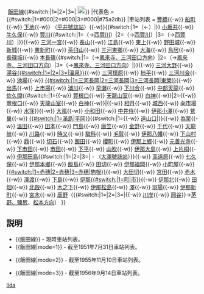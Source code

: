 {{鐵道路線
|模板名稱 = 飯田線
|名稱 = {{#switch:{{lc:{{{mode}}}}}|1=[[File:Japanese National Railway logo.svg|50px|日本國有鐵道|link=日本國有鐵道]]|2=[[File:Japanese National Railway logo.svg|50px|日本國有鐵道|link=日本國有鐵道]]|3=[[File:Japanese National Railway logo.svg|50px|日本國有鐵道|link=日本國有鐵道]]|[[File:JR logo (central).svg|25px|東海旅客鐵道|link=東海旅客鐵道]]}}&nbsp;[[飯田線]]{{#switch:{{lc:{{{mode}}}}}|1=|2=|3=|&nbsp;[[File:JR Central Iida Line.svg|20px]]}}
|代表色 = {{#switch:{{lc:{{{mode}}}}}|1=#000|2=#000|3=#000|#75a2db}}
|車站列表 = [[豐橋站|豐橋]]{{-w}} [[船町站|船町]]{{-w}} [[下地站|下地]]{{-w}} （[[平井號誌站]]）{{-w}}{{#switch:{{lc:{{{mode}}}}}|1=（{{link-ja|小坂井支線|名鉄小坂井支線|伊奈方向}}←）|}} [[小坂井站|小坂井]]{{-w}} [[牛久保站|牛久保]]{{-w}} [[豐川站 (愛知縣)|豐川]]{{#switch:{{lc:{{{mode}}}}}|1=（→[[西豐川站|西豐川]]）|2=（→[[西豐川站|西豐川]]）|3=（→[[西豐川站|西豐川]]）|}}{{-w}} [[三河一宮站|三河一宮]]{{-w}} [[長山站 (日本)|長山]]{{-w}} [[江島站|江島]]{{-w}} [[東上站|東上]]{{-w}} [[野田城站|野田城]]{{-w}} [[新城站 (愛知縣)|新城]]{{-w}} [[東新町站|東新町]]{{-w}} [[茶臼山站|茶臼山]]{{-w}} [[三河東鄉站|三河東鄉]]{{-w}} [[大海站|大海]]{{-w}} [[鳥居站|鳥居]]{{-w}} [[長篠城站|長篠城]]{{-w}} [[本長篠站|本長篠]]{{#switch:{{lc:{{{mode}}}}}|1=（→[[Template:田口線|鳳來寺、三河田口方向]]）|2=（→[[Template:田口線|鳳來寺、三河田口方向]]）|3=（→[[Template:田口線|鳳來寺、三河田口方向]]）|}}{{-w}} [[三河大野站|三河大野]]{{-w}} [[湯谷溫泉站|湯谷{{#switch:{{lc:{{{mode}}}}}|1=|2=|3=|溫泉}}]]{{-w}} [[三河槙原站|三河槙原]]{{-w}} [[柿平站|柿平]]{{-w}} [[三河川合站|三河川合]]{{-w}} [[池場站|池場]]{{-w}} [[東榮站|{{#switch:{{lc:{{{mode}}}}}|1=三河長岡|2=三河長岡|3=三河長岡|東榮}}]]{{-w}} [[出馬站|出馬]]{{-w}} [[上市場站|上市場]]{{-w}} [[浦川站|浦川]]{{-w}} [[早瀨站|早瀨]]{{-w}} [[下川合站|下川合]]{{-w}} [[中部天龍站|中部天龍]]{{-w}} [[佐久間站|佐久間]]{{#switch:{{lc:{{{mode}}}}}|1={{-w}} [[豐根口站|豐根口]]{{-w}} [[天龍山室站|天龍山室]]{{-w}} [[白神站|白神]]{{-w}}|2={{-w}}[[豐根口站|豐根口]]{{-w}} [[天龍山室站|天龍山室]]{{-w}} [[白神站|白神]]{{-w}}|{{-w}} [[相月站|相月]]{{-w}} [[城西站|城西]]{{-w}} [[向市場站|向市場]]{{-w}} [[水窪站|水窪]]}}{{-w}} [[大嵐站|大嵐]]{{-w}} [[小和田站|小和田]]{{-w}} [[中井侍站|中井侍]]{{-w}} [[伊那小澤站|伊那小澤]]{{-w}} [[鶯巢站|鶯巢]]{{-w}} [[平岡站|{{#switch:{{lc:{{{mode}}}}}|1=滿島|平岡}}]]{{#switch:{{lc:{{{mode}}}}}|1={{-w}} [[遠山口站|遠山口]]|}}{{-w}} [[為栗站|為栗]]{{-w}} [[溫田站|溫田]]{{-w}} [[田本站|田本]]{{-w}} [[門島站|門島]]{{-w}} [[唐笠站|唐笠]]{{-w}} [[金野站 (日本)|金野]]{{-w}} [[千代站|千代]]{{-w}} [[天龍峽站|天龍峽]]{{-w}} [[川路站|川路]]{{-w}} [[時又站|時又]]{{-w}} [[駄科站|駄科]]{{-w}} [[毛賀站|毛賀]]{{-w}} [[伊那八幡站|伊那八幡]]{{-w}} [[下山村站|下山村]]{{-w}} [[鼎站|鼎]]{{-w}} [[切石站|切石]]{{-w}} [[飯田站|飯田]]{{-w}} [[櫻町站 (長野縣)|櫻町]]{{-w}} [[伊那上鄉站|伊那上鄉]]{{-w}} [[元善光寺站|元善光寺]]{{-w}} [[下市田站|下市田]]{{-w}} [[市田站|市田]]{{-w}} [[下平站|下平]]{{-w}} [[山吹站|山吹]]{{-w}} [[伊那大島站|伊那大島]]{{-w}} [[上片桐站|上片桐]]{{-w}} [[伊那田島站|伊那田島]]{{#switch:{{lc:{{{mode}}}}}|1=|2=|3=|&nbsp;- （[[大澤號誌站]]）}}{{-w}} [[高遠原站|高遠原]]{{-w}} [[七久保站|七久保]]{{-w}} [[伊那本鄉站|伊那本鄉]]{{-w}} [[飯島站|飯島]]{{-w}} [[田切站|田切]]{{-w}} [[伊那福岡站|伊那福岡]]{{-w}} [[小町屋站|小町屋]]{{-w}} [[駒根站|{{#switch:{{lc:{{{mode}}}}}|1=赤穗|2=赤穗|3=赤穗|駒根}}]]{{-w}} [[大田切站|大田切]]{{-w}} [[宮田站|宮田]]{{-w}} [[赤木站|赤木]]{{-w}} [[澤渡站|澤渡]]{{-w}} [[下島站 (伊那市)|下島]]{{-w}} [[伊那市站|伊那{{#switch:{{lc:{{{mode}}}}}|1=町|市}}]]{{-w}} [[伊那北站|伊那北]]{{-w}} [[田畑站|田畑]]{{-w}} [[北殿站|北殿]]{{-w}} [[木之下站|木之下]]{{-w}} [[伊那松島站|伊那松島]]{{-w}} [[澤站|澤]]{{-w}} [[羽場站 (長野縣)|羽場]]{{-w}} [[伊那新町站|伊那新町]]{{-w}} [[宮木站|宮木]]{{-w}} [[辰野站|辰野]]（{{#switch:{{lc:{{{mode}}}}}|1=|2=|3=|{{-w}} [[川岸站|川岸]]{{-w}} [[岡谷站|岡谷]]}}→[[Template:中央東線|茅野、鹽尻]]、[[Template:篠之井線|松本方向]]）
}}<noinclude>
==説明==
*<nowiki>{{飯田線}}</nowiki> - 現時車站列表。
*<nowiki>{{飯田線|mode=1}}</nowiki> - 截至1951年7月31日車站列表。
{{飯田線|mode=1}}
*<nowiki>{{飯田線|mode=2}}</nowiki> - 截至1955年11月10日車站列表。
{{飯田線|mode=2}}
*<nowiki>{{飯田線|mode=3}}</nowiki> - 截至1956年9月14日車站列表。
{{飯田線|mode=3}}
[[Category:東海旅客鐵道路線模板|Iida]]
</noinclude>